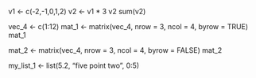
v1 <- c(-2,-1,0,1,2)
v2 <- v1 * 3
v2
sum(v2)


vec_4 <- c(1:12)
mat_1 <- matrix(vec_4, nrow = 3, ncol = 4, byrow = TRUE)
mat_1

mat_2 <- matrix(vec_4, nrow = 3, ncol = 4, byrow = FALSE)
mat_2

my_list_1 <- list(5.2, "five point two", 0:5)
